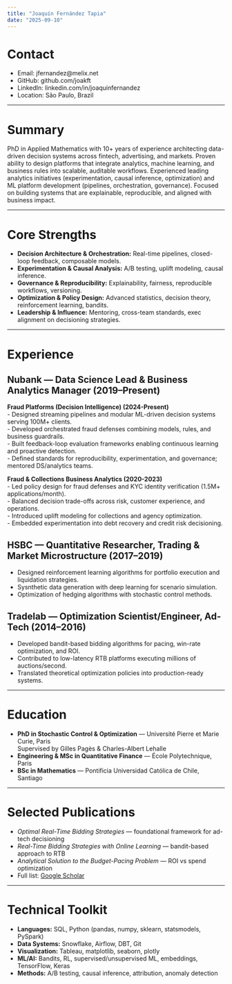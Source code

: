 ```yaml
---
title: "Joaquín Fernández Tapia"
date: "2025-09-10"
---
```


# Contact
- Email: jfernandez@melix.net  
- GitHub: github.com/joakft  
- LinkedIn: linkedin.com/in/joaquinfernandez  
- Location: São Paulo, Brazil

---

# Summary
PhD in Applied Mathematics with 10+ years of experience architecting data-driven decision systems across fintech, advertising, and markets. Proven ability to design platforms that integrate analytics, machine learning, and business rules into scalable, auditable workflows. Experienced leading analytics initiatives (experimentation, causal inference, optimization) and ML platform development (pipelines, orchestration, governance). Focused on building systems that are explainable, reproducible, and aligned with business impact.

---

# Core Strengths
- **Decision Architecture & Orchestration:** Real-time pipelines, closed-loop feedback, composable models.
- **Experimentation & Causal Analysis:** A/B testing, uplift modeling, causal inference.
- **Governance & Reproducibility:** Explainability, fairness, reproducible workflows, versioning.
- **Optimization & Policy Design:** Advanced statistics, decision theory, reinforcement learning, bandits.
- **Leadership & Influence:** Mentoring, cross-team standards, exec alignment on decisioning strategies.

---

# Experience



## Nubank — Data Science Lead & Business Analytics Manager (2019–Present)

**Fraud Platforms (Decision Intelligence) (2024-Present)**  
- Designed streaming pipelines and modular ML-driven decision systems serving 100M+ clients.  
- Developed orchestrated fraud defenses combining models, rules, and business guardrails.  
- Built feedback-loop evaluation frameworks enabling continuous learning and proactive detection.  
- Defined standards for reproducibility, experimentation, and governance; mentored DS/analytics teams.  

**Fraud & Collections Business Analytics (2020-2023)**  
- Led policy design for fraud defenses and KYC identity verification (1.5M+ applications/month).  
- Balanced decision trade-offs across risk, customer experience, and operations.  
- Introduced uplift modeling for collections and agency optimization.  
- Embedded experimentation into debt recovery and credit risk decisioning.  

## HSBC — Quantitative Researcher, Trading & Market Microstructure (2017–2019)
- Designed reinforcement learning algorithms for portfolio execution and liquidation strategies.  
- Sysnthetic data generation with deep learning for scenario simulation.  
- Optimization of hedging algorithms with stochastic control methods. 

## Tradelab — Optimization Scientist/Engineer, Ad-Tech (2014–2016)
- Developed bandit-based bidding algorithms for pacing, win-rate optimization, and ROI.  
- Contributed to low-latency RTB platforms executing millions of auctions/second.  
- Translated theoretical optimization policies into production-ready systems.  

---

# Education
- **PhD in Stochastic Control & Optimization** — Université Pierre et Marie Curie, Paris  
  Supervised by Gilles Pagès & Charles-Albert Lehalle  
- **Engineering & MSc in Quantitative Finance** — École Polytechnique, Paris  
- **BSc in Mathematics** — Pontificia Universidad Católica de Chile, Santiago  

---

# Selected Publications
- *Optimal Real-Time Bidding Strategies* — foundational framework for ad-tech decisioning  
- *Real-Time Bidding Strategies with Online Learning* — bandit-based approach to RTB  
- *Analytical Solution to the Budget-Pacing Problem* — ROI vs spend optimization  
- Full list: [Google Scholar](https://scholar.google.com/citations?user=2DscEkAAAAAJ)  

---

# Technical Toolkit
- **Languages:** SQL, Python (pandas, numpy, sklearn, statsmodels, PySpark)  
- **Data Systems:** Snowflake, Airflow, DBT, Git  
- **Visualization:** Tableau, matplotlib, seaborn, plotly  
- **ML/AI:** Bandits, RL, supervised/unsupervised ML, embeddings, TensorFlow, Keras  
- **Methods:** A/B testing, causal inference, attribution, anomaly detection  
